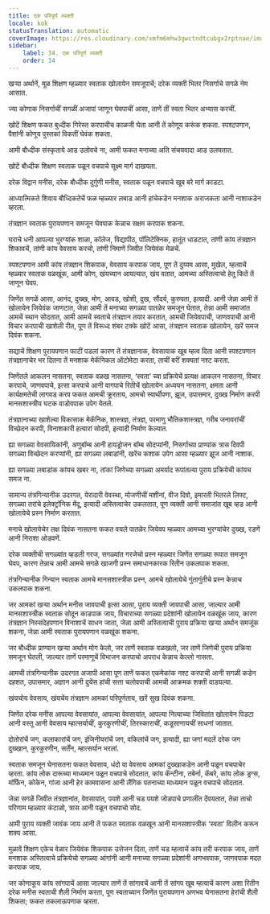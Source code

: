 ```yaml
---
title: एक परिपूर्ण व्यक्ती
locale: kok
statusTranslation: automatic
coverImage: https://res.cloudinary.com/xmfm6mhw3gwctndtcubgx2rptnae/image/upload/v1740337243/small_cover_educacion_fundamental_a051170f1c.webp
sidebar:
    label: 34. एक परिपूर्ण व्यक्ती
    order: 34
---
```

खऱ्या अर्थानें, मूळ शिक्षण म्हळ्यार स्वताक खोलायेन समजूपाचें; दरेक व्यक्ती भितर निसर्गाचे सगळे नेम आसात.

ज्या कोणाक निसर्गाचीं सगळीं अजापां जाणून घेवपाचीं आसा, ताणें तीं स्वता भितर अभ्यास करचीं.

खोटें शिक्षण फकत बुध्दीक गिरेस्त करपाचीच काळजी घेता आनी तें कोणूय करूंक शकता. स्पश्टपणान, पैशांनी कोणूय पुस्तकां विकतीं घेवंक शकता.

आमी बौध्दीक संस्कृताये आड उलोवचे ना, आमी फकत मनाच्या अति संचयवादा आड उलयतात.

खोटें बौध्दीक शिक्षण स्वताक पळून वचपाचे सूक्ष्म मार्ग दाखयता.

दरेक विद्वान मनीस, दरेक बौध्दीक दुर्गुणी मनीस, स्वताक पळून वचपाचे खूब बरे मार्ग काडटा.

आध्यात्मिकते शिवाय बौध्दिकतेचें फळ म्हळ्यार लबाड आनी हांचेकडेन मनशाक अराजकता आनी नाशाकडेन व्हरला.

तंत्रज्ञान स्वताक पुरायपणान समजून घेवपाक केन्नाच सक्षम करपाक शकना.

घराचे धनी आपल्या भुरग्यांक शाळा, कॉलेज, विद्यापीठ, पॉलिटेक्निक, हातूंत धाडटात, तांणी कांय तंत्रज्ञान शिकावचें, तांणी कांय वेवसाय करचो, तांणी निमाणें जिवीत जियेवंक मेळचें.

स्पश्टपणान आमी कांय तंत्रज्ञान शिकपाक, वेवसाय करपाक जाय, पूण तें दुय्यम आसा, मुखेल, म्हत्वाचें म्हळ्यार स्वताक वळखूंक, आमी कोण, खंयच्यान आयल्यात, खंय वतात, आमच्या अस्तित्वाचो हेतू कितें तें जाणून घेवप.

जिणेंत सगळें आसा, आनंद, दुख्ख, मोग, आवड, खोशी, दुख, सौंदर्य, कुरुपता, इत्यादी. आनी जेन्ना आमी तें खोलायेन जियेवंक जाणटात, जेन्ना आमी तें मनाच्या सगळ्या पातळेर समजून घेतात, तेन्ना आमी समाजांत आमचें स्थान सोदतात, आमी आमचें स्वताचे तंत्रज्ञान तयार करतात, आमची जियेवपाची, जाणवपाची आनी विचार करपाची खाशेली रीत, पूण तें विरूध्द शंबर टक्के खोटें आसा, तंत्रज्ञान स्वताक खोलायेन, खरें समज दिवंक शकना.

सद्याचें शिक्षण पुरायपणान फाटीं पडलां कारण तें तंत्रज्ञानाक, वेवसायाक खूब म्हत्व दिता आनी स्पश्टपणान तंत्रज्ञानाचेर भर दितना तें मनशाक मेकॅनिकल ऑटोमेटा करता, ताचीं बरीं शक्यतां नश्ट करता.

जिणेंतले आकलन नासतना, स्वताक वळख नासतना, ‘स्वता’ च्या प्रक्रियेचें प्रत्यक्ष आकलन नासतना, विचार करपाचे, जाणवपाचे, इत्सा करपाचे आनी वागपाचे रितीचें खोलायेन अध्ययन नासतना, क्षमता आनी कार्यक्षमतेची लागवड करप फकत आमची क्रूरताय, आमचो स्वार्थीपणा, झूज, उपासमार, दुख्ख निर्माण करपी मानसशास्त्रीय घटक वाडोवपाक उपेग येतले.

तंत्रज्ञानाच्या खाशेल्या विकासाक मेकॅनिक, शास्त्रज्ञ, तंत्रज्ञ, परमाणु भौतिकशास्त्रज्ञ, गरीब जनावरांचीं विच्छेदन करपी, विनाशकारी हत्यारां सोदपी, इत्यादी निर्माण केल्यात.

ह्या सगळ्या वेवसायिकांनी, अणुबॉम्ब आनी हायड्रोजन बॉम्ब सोदप्यांनी, निसर्गाच्या प्राण्यांक त्रास दिवपी सगळ्या विच्छेदन करप्यांनी, ह्या सगळ्या लबाडांनी, खरेंच कशाक उपेग आसा म्हळ्यार झूज आनी नाशाक.

ह्या सगळ्या लबाडांक कांयच खबर ना, तांकां जिणेच्या सगळ्या अमर्याद रूपांतल्या पुराय प्रक्रियेची कांयच समज ना.

सामान्य तंत्रगिन्यानीक उदरगत, येरादारी वेवस्था, मोजणीचीं मशीनां, वीज दिवो, इमारती भितरले लिफ्ट, सगळ्या तरांचे इलेक्ट्रॉनिक मेंदू, इत्यादी अस्तित्वाचेर उकलतात, पूण व्यक्ती आनी समाजांत खूब व्हड आनी खोलायेचे प्रस्न निर्माण करतात.

मनाचे खोलायेचेर लक्ष दिवंक नासतना फकत वयले पातळेर जियेवप म्हळ्यार आमच्या भुरग्यांचेर दुख्ख, रडणें आनी निराशा ओडवणें.

दरेक व्यक्तीची सगळ्यांत व्हडली गरज, सगळ्यांत गरजेचो प्रस्न म्हळ्यार जिणेंत सगळ्या रूपात समजून घेवप, कारण तेन्नाच आमी आमचे सगळे खाजगी प्रस्न समाधानकारक रितीन उकलपाक शकता.

तंत्रगिन्यानीक गिन्यान स्वताक आमचे मानसशास्त्रीक प्रस्न, आमचे खोलायेचे गुंतागुंतीचे प्रस्न केन्नाच उकलपाक शकना.

जर आमकां खऱ्या अर्थान मनीस जावपाची इत्सा आसा, पुराय व्यक्ती जावपाची आसा, जाल्यार आमी मानसशास्त्रीक स्वताक सोदून काडपाक जाय, विचाराच्या सगळ्या प्रदेशांनी खोलायेन वळखूंक जाय, कारण तंत्रज्ञान निस्संदेहपणान विनाशाचें साधन जाता, जेन्ना आमी अस्तित्वाची पुराय प्रक्रिया खऱ्या अर्थान समजूंक शकना, जेन्ना आमी स्वताक पुरायपणान वळखूंक शकना.

जर बौध्दीक प्राण्यान खऱ्या अर्थान मोग केलो, जर ताणें स्वताक वळखलो, जर ताणें जिणेची पुराय प्रक्रिया समजून घेतली, जाल्यार ताणें परमाणूचें विभाजन करपाचो अपराध केन्नाच केल्लो नासता.

आमची तंत्रगिन्यानीक उदरगत अजापी आसा पूण ताणें फकत एकमेकांक नश्ट करपाची आनी सगळी कडेन दहशत, उपासमार, अज्ञान आनी दुयेंस हांची सत्ता चलोवपाची आमची आक्रमक शक्ती वाडयल्या.

खंयचोय वेवसाय, खंयचेंय तंत्रज्ञान आमकां परिपूर्णताय, खरें सुख दिवंक शकना.

जिणेंत दरेक मनीस आपल्या वेवसायांत, आपल्या वेवसायांत, आपल्या नित्याच्या जिवितांत खोलायेन पिडटा आनी वस्तू आनी वेवसाय म्हात्सर्याचीं, कुरकुरणीचीं, तिरस्काराचीं, कडूसाणायचीं साधनां जातात.

दोतोरांचें जग, कलाकारांचें जग, इंजिनीयरांचें जग, वकिलांचें जग, इत्यादी, ह्या जगां मदलें दरेक जग दुख्खान, कुरकुरणीन, सर्तेंन, म्हात्सर्यान भरलां.

स्वताक समजून घेनासतना फकत वेवसाय, धंदो वा वेवसाय आमकां दुख्खाकडेन आनी पळून वचपाचेर व्हरता. कांय लोक दारूच्या माध्यमान पळून वचपाचे सोदतात, कांय कॅन्टीना, तबेर्ना, कॅबरे, कांय लोक ड्रग्स, मॉर्फिन, कोकेन, गांजा आनी हेर कामवासना आनी लैंगिक पतनाच्या माध्यमान पळून वचपाचे सोदतात.

जेन्ना सगळें जिवीत तंत्रज्ञानांत, वेवसायांत, पयशे आनी चड पयशे जोडपाचे प्रणालींत देंवयतात, तेन्ना ताचो परिणाम म्हळ्यार कंटाळो, त्रास आनी पळून वचपाचो सोद.

आमी पुराय व्यक्ती जावंक जाय आनी तें फकत स्वताक वळखून आनी मानसशास्त्रीक ‘स्वता’ विलीन करून शक्य आसा.

मुळावें शिक्षण एकेच वेळार जियेवंक शिकपाक उत्तेजन दिता, ताणें चड म्हत्वाचें कांय तरी करपाक जाय, ताणें मनशाक अस्तित्वाचे प्रक्रियेचो सगळ्या आंगांनी आनी मनाच्या सगळ्या प्रदेशांनी अणभवपाक, जाणवपाक मदत करपाक जाय.

जर कोणाकूय कांय सांगपाचें आसा जाल्यार ताणें तें सांगावचें आनी तें सांगप खूब म्हत्वाचें कारण अशा रितीन दरेक मनीस स्वताची शैली निर्माण करता, पूण स्वताच्यान जिणेंत पुरायपणान अणभव घेनासतना हेरांची शैली शिकता; फकत तकलाऊपणाक व्हरता.
